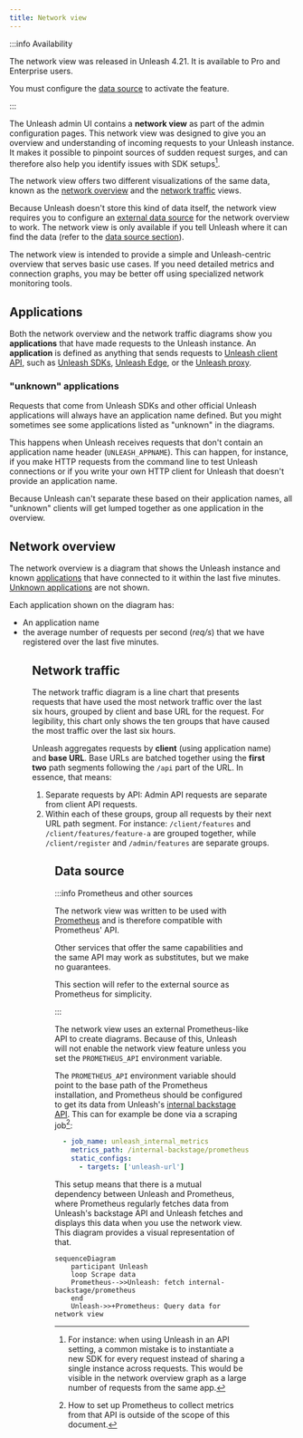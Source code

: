 ```yaml
---
title: Network view
---
```



:::info Availability

The network view was released in Unleash 4.21. It is available to Pro and Enterprise users.

You must configure the [data source](#data-source) to activate the feature.

:::

The Unleash admin UI contains a **network view** as part of the admin configuration pages. This network view was designed to give you an overview and understanding of incoming requests to your Unleash instance. It makes it possible to pinpoint sources of sudden request surges, and can therefore also help you identify issues with SDK setups[^1].

The network view offers two different visualizations of the same data, known as the [network overview](#network-overview) and the [network traffic](#network-traffic) views.

Because Unleash doesn't store this kind of data itself, the network view requires you to configure an [external data source](#data-source) for the network overview to work. The network view is only available if you tell Unleash where it can find the data (refer to the [data source section](#data-source)).

The network view is intended to provide a simple and Unleash-centric overview that serves basic use cases. If you need detailed metrics and connection graphs, you may be better off using specialized network monitoring tools.

## Applications

Both the network overview and the network traffic diagrams show you **applications** that have made requests to the Unleash instance. An **application** is defined as anything that sends requests to [Unleash client API](/reference/api/unleash/client), such as [Unleash SDKs](./sdks/index.md), [Unleash Edge](/docs/generated/unleash-edge.md), or the [Unleash proxy](/docs/generated/unleash-proxy.md).

### "unknown" applications

Requests that come from Unleash SDKs and other official Unleash applications will always have an application name defined. But you might sometimes see some applications listed as "unknown" in the diagrams.

This happens when Unleash receives requests that don't contain an application name header (`UNLEASH_APPNAME`). This can happen, for instance, if you make HTTP requests from the command line to test Unleash connections or if you write your own HTTP client for Unleash that doesn't provide an application name.

Because Unleash can't separate these based on their application names, all "unknown" clients will get lumped together as one application in the overview.

## Network overview

The network overview is a diagram that shows the Unleash instance and known [applications](#applications) that have connected to it within the last five minutes. [Unknown applications](#unknown-applications) are not shown.

Each application shown on the diagram has:
- An application name
- the average number of requests per second (_req/s_) that we have registered over the last five minutes.

<Figure caption="The network overview shows applications that have recently made requests to Unleash. In this figure, it's showing three different instances of the Unleash proxy connected to Unleash. Each instance has an average of 20 req/s." img="/img/network-overview.png"/>

## Network traffic

The network traffic diagram is a line chart that presents requests that have used the most network traffic over the last six hours, grouped by client and base URL for the request. For legibility, this chart only shows the ten groups that have caused the most traffic over the last six hours.

Unleash aggregates requests by **client** (using application name) and **base URL**. Base URLs are batched together using the **first two** path segments following the `/api` part of the URL. In essence, that means:

1. Separate requests by API: Admin API requests are separate from client API requests.
2. Within each of these groups, group all requests by their next URL path segment. For instance: `/client/features` and `/client/features/feature-a` are grouped together, while `/client/register` and `/admin/features` are separate groups.


<Figure caption="The network traffic chart plots req/s on the Y axis and time on the X axis. Requests are bundled per endpoint per application." img="/img/network-traffic.png"/>

## Data source

:::info Prometheus and other sources

The network view was written to be used with [Prometheus](https://prometheus.io/) and is therefore compatible with Prometheus' API.

Other services that offer the same capabilities and the same API may work as substitutes, but we make no guarantees.

This section will refer to the external source as Prometheus for simplicity.

:::

The network view uses an external Prometheus-like API to create diagrams. Because of this, Unleash will not enable the network view feature unless you set the `PROMETHEUS_API` environment variable.

The `PROMETHEUS_API` environment variable should point to the base path of the Prometheus installation, and Prometheus should be configured to get its data from Unleash's [internal backstage API](api/legacy/unleash/internal/prometheus.md). This can for example be done via a scraping job[^2]:

```yaml title="Scraping job for Unleash metrics"
  - job_name: unleash_internal_metrics
    metrics_path: /internal-backstage/prometheus
    static_configs:
      - targets: ['unleash-url']
```

This setup means that there is a mutual dependency between Unleash and Prometheus, where Prometheus regularly fetches data from Unleash's backstage API and Unleash fetches and displays this data when you use the network view. This diagram provides a visual representation of that.

```mermaid
sequenceDiagram
    participant Unleash
    loop Scrape data
    Prometheus-->>Unleash: fetch internal-backstage/prometheus
    end
    Unleash->>+Prometheus: Query data for network view
```


[^1]: For instance: when using Unleash in an API setting, a common mistake is to instantiate a new SDK for every request instead of sharing a single instance across requests. This would be visible in the network overview graph as a large number of requests from the same app.

[^2]: How to set up Prometheus to collect metrics from that API is outside of the scope of this document.
